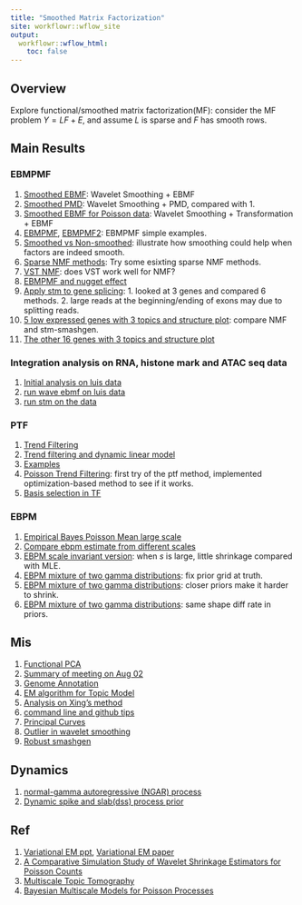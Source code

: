 ```yaml
---
title: "Smoothed Matrix Factorization"
site: workflowr::wflow_site
output:
  workflowr::wflow_html:
    toc: false
---
```


## Overview 

Explore functional/smoothed matrix factorization(MF): consider the MF problem $Y = LF+E$, and assume $L$ is sparse and $F$ has smooth rows.

## Main Results

### EBMPMF


1. [Smoothed EBMF](SmoothMF.html): Wavelet Smoothing + EBMF
2. [Smoothed PMD](SmoothPMD.html): Wavelet Smoothing + PMD, compared with 1.
3. [Smoothed EBMF for Poisson data](SmoothMFpoisson2.html): Wavelet Smoothing + Transformation + EBMF
4. [EBMPMF](SmoothPMF.html), [EBMPMF2](SmoothPMF2.html): EBMPMF simple examples.
5. [Smoothed vs Non-smoothed](STMvsMLE.html): illustrate how smoothing could help when factors are indeed smooth.
6. [Sparse NMF methods](nmfsparse.html): Try some esixting sparse NMF methods.
7. [VST NMF](VSTNMF.html): does VST work well for NMF?
8. [EBMPMF and nugget effect](SmoothPMFnugget.html)
9. [Apply stm to gene splicing](stmGTEx.html): 1. looked at 3 genes and compared 6 methods. 2. large reads at the beginning/ending of exons may due to splitting reads.
10. [5 low expressed genes with 3 topics and structure plot](lowgene.html): compare NMF and stm-smashgen.
11. [The other 16 genes with 3 topics and structure plot](lowgene2.html)

### Integration analysis on RNA, histone mark and ATAC seq data

1. [Initial analysis on luis data](luis_data.html)
2. [run wave ebmf on luis data](luis_data_wave.html)
3. [run stm on the data](integration_stm.html)

### PTF

1. [Trend Filtering](PoissonTrendFiltering.html)
2. [Trend filtering and dynamic linear model](trendfiltering.html)
3. [Examples](tfexample.html)
4. [Poisson Trend Filtering](ptfopt.html): first try of the ptf method, implemented optimization-based method to see if it works.
5. [Basis selection in TF](tforder.html)

### EBPM

1. [Empirical Bayes Poisson Mean large scale](poissonmeanscale.html)
2. [Compare ebpm estimate from different scales](ebpmscale.html)
3. [EBPM scale invariant version](poissonmean2.html): when $s$ is large, little shrinkage compared with MLE.
4. [EBPM mixture of two gamma distributions](poissonmean3.html): fix prior grid at truth.
5. [EBPM mixture of two gamma distributions](poissonmean4.html): closer priors make it harder to shrink.
6. [EBPM mixture of two gamma distributions](poissonmean5.html): same shape diff rate in priors.

## Mis

1. [Functional PCA](fpca.html)
2. [Summary of meeting on Aug 02](Meeting0802.html)
3. [Genome Annotation](GenomeAnnotation.html)
4. [EM algorithm for Topic Model](TopicModelEM.html)
5. [Analysis on Xing's method](XingMethod.html)
6. [command line and github tips](tips.html)
7. [Principal Curves](princurves.html)
8. [Outlier in wavelet smoothing](outlierWavelet.html)
9. [Robust smashgen](outlierSmashgen.html)


## Dynamics

1. [normal-gamma autoregressive (NGAR) process](ngar.html)
2. [Dynamic spike and slab(dss) process prior](dss.Rmd)

## Ref

1. [Variational EM ppt](http://www.cs.cmu.edu/~tom/10-702/Zoubin-702.pdf), [Variational EM paper](http://mlg.eng.cam.ac.uk/zoubin/papers/valencia02.pdf)
2. [A Comparative Simulation Study of Wavelet Shrinkage Estimators for Poisson Counts](https://www.jstor.org/stable/pdf/1403855.pdf)
3. [Multiscale Topic Tomography](http://www.cs.cmu.edu/~wcohen/postscript/topic-tomography-submitted.pdf)
4. [Bayesian Multiscale Models for Poisson Processes](https://www.jstor.org/stable/pdf/2670007.pdf)

